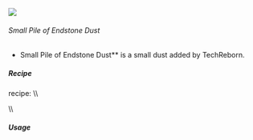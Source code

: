![](/mods/techreborn/small_pile_of_endstone_dust.png)

###### Small Pile of Endstone Dust

- Small Pile of Endstone Dust** is a small dust added by
        TechReborn.


##### Recipe

<Mcitem id="minecraft:crafting_table"/> recipe: \\\\
<Recipe recipe=" input air air air input air techreborn:endstone_dust
air input air air air output techreborn:small_pile_of_endstone_dust,4
"/>

\\\\

##### Usage

<Recipe recipe=" input techreborn:small_pile_of_endstone_dust
techreborn:small_pile_of_endstone_dust air input
techreborn:small_pile_of_endstone_dust
techreborn:small_pile_of_endstone_dust air input air air air output
techreborn:endstone_dust "/>
